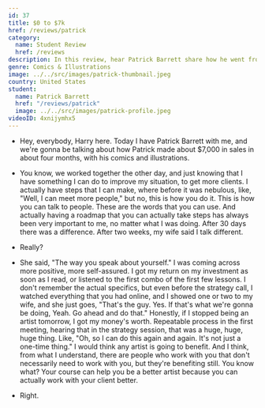 ```yaml
---
id: 37
title: $0 to $7k
href: /reviews/patrick
category:
  name: Student Review
  href: /reviews
description: In this review, hear Patrick Barrett share how he went from $0 to $7k in less than 4 months with his comics and illustrations.
genre: Comics & Illustrations
image: ../../src/images/patrick-thumbnail.jpeg
country: United States
student:
  name: Patrick Barrett
  href: "/reviews/patrick"
  image: ../../src/images/patrick-profile.jpeg
videoID: 4xnijymhx5
---
```


- Hey, everybody, Harry here. Today I have Patrick Barrett with me, and we're gonna be talking about how Patrick made about $7,000 in sales in about four months, with his comics and illustrations.

- You know, we worked together the other day, and just knowing that I have something I can do to improve my situation, to get more clients. I actually have steps that I can make, where before it was nebulous, like, "Well, I can meet more people," but no, this is how you do it. This is how you can talk to people. These are the words that you can use. And actually having a roadmap that you can actually take steps has always been very important to me, no matter what I was doing. After 30 days there was a difference. After two weeks, my wife said I talk different.

- Really?

- She said, "The way you speak about yourself." I was coming across more positive, more self-assured. I got my return on my investment as soon as I read, or listened to the first combo of the first few lessons. I don't remember the actual specifics, but even before the strategy call, I watched everything that you had online, and I showed one or two to my wife, and she just goes, "That's the guy. Yes. If that's what we're gonna be doing, Yeah. Go ahead and do that." Honestly, if I stopped being an artist tomorrow, I got my money's worth. Repeatable process in the first meeting, hearing that in the strategy session, that was a huge, huge, huge thing. Like, "Oh, so I can do this again and again. It's not just a one-time thing." I would think any artist is going to benefit. And I think, from what I understand, there are people who work with you that don't necessarily need to work with you, but they're benefiting still. You know what? Your course can help you be a better artist because you can actually work with your client better.

- Right.
